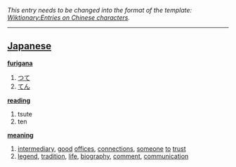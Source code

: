 ''This entry needs to be changed into the format of the template: [[Wiktionary:Entries on Chinese characters]].''
----

== [[Japanese]] ==                                          

'''[[furigana]]'''
# [[つて]]
# [[てん]]

'''[[reading]]'''
# tsute
# ten

'''[[meaning]]'''
# [[intermediary]], [[good]] [[offices]], [[connections]], [[someone]] [[to]] [[trust]]
# [[legend]], [[tradition]], [[life]], [[biography]], [[comment]], [[communication]]